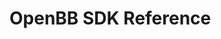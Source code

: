 # OpenBB SDK Reference


<ul className="grid grid-cols-1 md:grid-cols-2 lg:grid-cols-3 xl:grid-cols-4 gap-4 -ml-6">
<ReferenceCard
        title="Alt"
        description="hn, download_filing_document, get_charges, get_company_info, get_filings, get_filing_document, get_officers,..."
        url="/sdk/reference/alt"
    />
<ReferenceCard
        title="Crypto"
        description="candle, chart, find, load, price, active, all_binance_trading_pairs, ath, atl, balance, basic,..."
        url="/sdk/reference/crypto"
    />
<ReferenceCard
        title="Econometrics"
        description="bgod, bols, bpag, clean, coint, comparison, dwat, fdols, fe, garch, get_regression_data, granger, load, norm,..."
        url="/sdk/reference/econometrics"
    />
<ReferenceCard
        title="Economy"
        description="available_indices, balance, bigmac, ccpi, country_codes, cpi, currencies, debt, events, fgdp, fred, fred_notes,..."
        url="/sdk/reference/economy"
    />
<ReferenceCard
        title="Etf"
        description="candle, compare, etf_by_category, etf_by_name, holdings, ld, ln, load, news, overview, symbols, weights, mover"
        url="/sdk/reference/etf"
    />
<ReferenceCard
        title="Fixedincome"
        description="ameribor, cp, dwpcr, ecb, ecbycrv, estr, fed, ffrmc, hqm, icebofa, icespread, iorb, moody, projection, sofr,..."
        url="/sdk/reference/fixedincome"
    />
<ReferenceCard
        title="Forecast"
        description="anom, atr, autoarima, autoces, autoets, autoselect, brnn, clean, combine, corr, delete, delta, desc, ema, expo,..."
        url="/sdk/reference/forecast"
    />
<ReferenceCard
        title="Forex"
        description="candle, fwd, get_currency_list, load, quote, calendar, cancel, candles, close, listorders, openpositions,..."
        url="/sdk/reference/forex"
    />
<ReferenceCard
        title="Funds"
        description="carbon, exclusion, historical, holdings, load, search, sector"
        url="/sdk/reference/funds"
    />
<ReferenceCard
        title="Futures"
        description="curve, historical, search"
        url="/sdk/reference/futures"
    />
<ReferenceCard
        title="Keys"
        description="av, binance, bitquery, biztoc, cmc, coinbase, coinglass, cpanic, databento, degiro, eodhd, ethplorer, finnhub,..."
        url="/sdk/reference/keys"
    />
<ReferenceCard
        title="Portfolio"
        description="bench, distr, dret, es, holdp, holdv, load, maxdd, mret, om, perf, rbeta, rsharpe, rsort, rvol, show, summary,..."
        url="/sdk/reference/portfolio"
    />
<ReferenceCard
        title="Qa"
        description="acf, bw, calculate_adjusted_var, cdf, cusum, decompose, es, hist, kurtosis, line, normality, omega, qqplot,..."
        url="/sdk/reference/qa"
    />
<ReferenceCard
        title="Stocks"
        description="candle, load, news, process_candle, quote, search, tob, bullbear, cnews, getdd, headlines, mentions, messages,..."
        url="/sdk/reference/stocks"
    />
<ReferenceCard
        title="Ta"
        description="ad, adosc, adx, aroon, atr, bbands, cci, cg, clenow, cones, demark, donchian, ema, fib, fisher, hma, kc, ma,..."
        url="/sdk/reference/ta"
    />
<ReferenceCard
    title="Login"
    description="Login and load user info."
    url="/sdk/reference/login"
    chevron={false}
/>
<ReferenceCard
    title="Logout"
    description="Logout and clear session."
    url="/sdk/reference/logout"
    chevron={false}
/>
<ReferenceCard
    title="News"
    description="Access news from either feedparser or biztoc for a given term or from specified sources"
    url="/sdk/reference/news"
    chevron={false}
/>
<ReferenceCard
    title="Whoami"
    description="Display user info."
    url="/sdk/reference/whoami"
    chevron={false}
/>
</ul>
